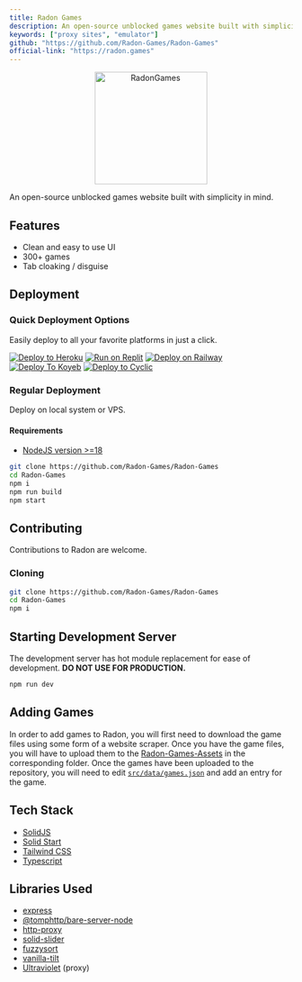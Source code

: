 ```yaml
---
title: Radon Games
description: An open-source unblocked games website built with simplicity in mind.
keywords: ["proxy sites", "emulator"]
github: "https://github.com/Radon-Games/Radon-Games"
official-link: "https://radon.games"
---
```


<p align="center">
  <a href="https://github.com/Radon-Games/Radon-Games">
    <img src="https://avatars.githubusercontent.com/u/107269758" alt="RadonGames" width="200" />
  </a>
</p>

An open-source unblocked games website built with simplicity in mind.

## Features

- Clean and easy to use UI
- 300+ games
- Tab cloaking / disguise

## Deployment

### Quick Deployment Options

Easily deploy to all your favorite platforms in just a click.

[![Deploy to Heroku](https://raw.githubusercontent.com/BinBashBanana/deploy-buttons/master/buttons/remade/heroku.svg)](https://heroku.com/deploy/?template=https://github.com/Radon-Games/Radon-Games)
[![Run on Replit](https://raw.githubusercontent.com/BinBashBanana/deploy-buttons/master/buttons/remade/replit.svg)](https://replit.com/github/Radon-Games/Radon-Games)
[![Deploy on Railway](https://binbashbanana.github.io/deploy-buttons/buttons/remade/railway.svg)](https://railway.app/new/template/ZXOCUM?referralCode=6_qmvT)
[![Deploy To Koyeb](https://binbashbanana.github.io/deploy-buttons/buttons/remade/koyeb.svg)](https://app.koyeb.com/deploy?type=git\&repository=github.com/Radon-Games/Radon-Games\&branch=main\&name=Radon-Games)
[![Deploy to Cyclic](https://binbashbanana.github.io/deploy-buttons/buttons/remade/cyclic.svg)](https://app.cyclic.sh/api/app/deploy/Radon-Games/Radon-Games)

### Regular Deployment

Deploy on local system or VPS.

#### Requirements

- [NodeJS version >=18](https://nodejs.org/)

```bash
git clone https://github.com/Radon-Games/Radon-Games
cd Radon-Games
npm i
npm run build
npm start
```

## Contributing

Contributions to Radon are welcome.

### Cloning

```bash
git clone https://github.com/Radon-Games/Radon-Games
cd Radon-Games
npm i
```

## Starting Development Server

The development server has hot module replacement for ease of development. **DO NOT USE FOR PRODUCTION.**

```bash
npm run dev
```

## Adding Games

In order to add games to Radon, you will first need to download the game files using some form of a website scraper. Once you have the game files, you will have to upload them to the [Radon-Games-Assets](https://github.com/Radon-Games/Radon-Games-Assets) in the corresponding folder. Once the games have been uploaded to the repository, you will need to edit [`src/data/games.json`](https://github.com/cohenerickson/Radon-Games/blob/main/src/data/games.json) and add an entry for the game.

## Tech Stack

- [SolidJS](https://www.solidjs.com/)
- [Solid Start](https://start.solidjs.com/)
- [Tailwind CSS](https://tailwindcss.com/)
- [Typescript](https://www.typescriptlang.org/)

## Libraries Used

- [express](https://www.npmjs.com/package/express)
- [@tomphttp/bare-server-node](https://www.npmjs.com/package/@tomphttp/bare-server-node)
- [http-proxy](https://www.npmjs.com/package/http-proxy)
- [solid-slider](https://www.npmjs.com/package/solid-slider)
- [fuzzysort](https://www.npmjs.com/package/fuzzysort)
- [vanilla-tilt](https://www.npmjs.com/package/vanilla-tilt)
- [Ultraviolet](../proxies/ultraviolet.mdx) (proxy)
